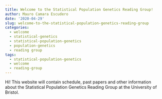 ```yaml
---
title: Welcome to the Statistical Population Genetics Reading Group!
author: Mauro Camara Escudero
date: '2020-04-29'
slug: welcome-to-the-statistical-population-genetics-reading-group
categories:
  - welcome
  - statistical-genetics
  - statistical-population-genetics
  - population-genetics
  - reading group
tags:
  - statistical-population-genetics
  - welcome
  - reading-group
---
```

Hi! This website will contain schedule, past papers and other information about the Statistical Population Genetics Reading Group at the University of Bristol. 